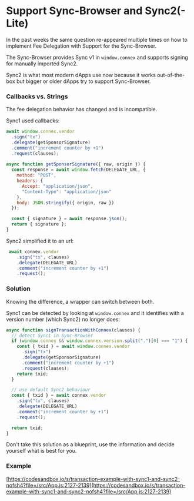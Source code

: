 # Support Sync-Browser and Sync2(-Lite)

In the past weeks the same question re-appeared multiple times on how to implement Fee Delegation with Support for the Sync-Browser.

The Sync-Browser provides Sync v1 in `window.connex` and supports signing for manually imported Sync2.

Sync2 is what most modern dApps use now because it works out-of-the-box but bigger or older dApps try to support Sync-Browser.

### Callbacks vs. Strings

The fee delegation behavior has changed and is incompatible.

Sync1 used callbacks:

```javascript
await window.connex.vendor
  .sign("tx")
  .delegate(getSponsorSignature)
  .comment("increment counter by +1")
  .request(clauses);
  
async function getSponsorSignature({ raw, origin }) {
  const response = await window.fetch(DELEGATE_URL, {
    method: "POST",
    headers: {
      Accept: "application/json",
      "Content-Type": "application/json"
    },
    body: JSON.stringify({ origin, raw })
  });

  const { signature } = await response.json();
  return { signature };
}
```

Sync2 simplified it to an url:

```javascript
 await connex.vendor
    .sign("tx", clauses)
    .delegate(DELEGATE_URL)
    .comment("increment counter by +1")
    .request();
```

### Solution

Knowing the difference, a wrapper can switch between both.

Sync1 can be detected by looking at `window.connex` and it identifies with a version number (which Sync2) no longer does:

```javascript
async function signTransactionWithConnex(clauses) {
  // detect Sync1 in Sync-Browser
  if (window.connex && window.connex.version.split(".")[0] === "1") {
    const { txid } = await window.connex.vendor
      .sign("tx")
      .delegate(getSponsorSignature)
      .comment("increment counter by +1")
      .request(clauses);
    return txid;
  }

  // use default Sync2 behaviour
  const { txid } = await connex.vendor
    .sign("tx", clauses)
    .delegate(DELEGATE_URL)
    .comment("increment counter by +1")
    .request();

  return txid;
}
```

Don't take this solution as a blueprint, use the information and decide yourself what is best for you.

### Example

[https://codesandbox.io/s/transaction-example-with-sync1-and-sync2-nofsh4?file=/src/App.js:2127-2139](https://codesandbox.io/s/transaction-example-with-sync1-and-sync2-nofsh4?file=/src/App.js:2127-2139)